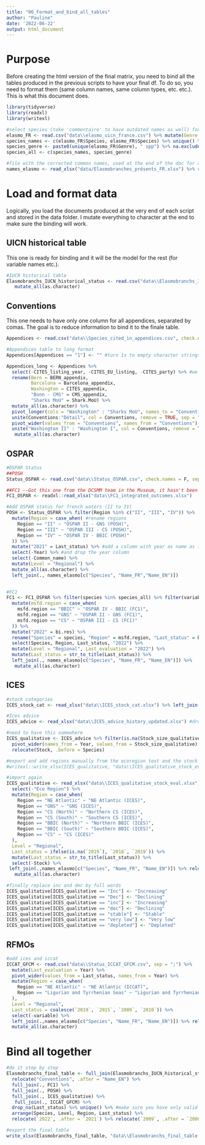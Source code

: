 ```yaml
---
title: "06_Format_and_bind_all_tables"
author: "Pauline"
date: '2022-06-22'
output: html_document
---
```


# Purpose
Before creating the html version of the final matrix, you need to bind all the tables produced in the previous scripts to have your final df. To do so, you need to format them (same column names, same column types, etc. etc.). This is what this document does.

```r
library(tidyverse)
library(readxl)
library(writexl)

#select species (take 'commentaire' to have outdated names as well) for FC1 OSPAR
elasmo_FR <- read.csv("data\\elasmo_uicn_france.csv") %>% mutate(Genre = word(.$Species, 1))
species_names <- c(elasmo_FR$Species, elasmo_FR$Species) %>% unique() %>% na.exclude()
species_genre <- paste0(unique(elasmo_FR$Genre), " spp") %>% na.exclude()
species_all <- c(species_names, species_genre)

#file with the corrected common names, used at the end of the doc for adding the common names
names_elasmo <- read_xlsx("data/Elasmobranches_présents_FR.xlsx") %>% rename(Species = Espèce, Name_FR = "Nom commun", Name_EN = "Nom anglais")
```

# Load and format data
Logically, you load the documents produced at the very end of each script and stored in the data folder.
I mutate everything to character at the end to make sure the binding will work.

## UICN historical table
This one is ready for binding and it will be the model for the rest (for variable names etc.).
```r
#IUCN historical table
Elasmobranchs_IUCN_historical_status <- read.csv("data\\Elasmobranchs_IUCN_historical_status.csv", encoding = "UTF-8", check.names = F) %>%
   mutate_all(as.character)
```

## Conventions
This one needs to have only one column for all appendices, separated by comas. The goal is to reduce information to bind it to the finale table.
```r
Appendices <- read.csv("data\\Species_cited_in_appendices.csv", check.names = F, sep = ",")

#Appendices table to long format
Appendices[Appendices == "1"] <- "" #turn 1s to empty character strings

Appendices_long <- Appendices %>% 
  select(-CITES_listing_year, -CITES_EU_listing, -CITES_party) %>% #we don't need these columns : for CITES keep only CITES_appendix
  rename(Bern = BERN_appendix, 
         Barcelona = Barcelona_appendix, 
         Washington = CITES_appendix, 
         "Bonn - CMS" = CMS_appendix,
         "Sharks MoU" = Shark.MoU) %>%
  mutate_all(as.character) %>%
  pivot_longer(cols = "Washington" : "Sharks MoU", names_to = "Conventions", values_to = "Détail", values_drop_na = T) %>%
  unite(Conventions:"Détail", col = Conventions, remove = TRUE, sep = " ", na.rm = T) %>%
  pivot_wider(values_from = "Conventions", names_from = "Conventions") %>% #group by wasn't working
  unite("Washington II" : "Washington I", col = Conventions, remove = T, sep = ", ", na.rm = T) %>%
   mutate_all(as.character)
```

## OSPAR
```r
#OSPAR Status
##POSH
Status_OSPAR <- read.csv("data\\Status_OSPAR.csv", check.names = F, sep = ";") #to have symbols

##FC1 --Got this one from the DCSMM team in the Museum, it hasn't been published yet
FC1_OSPAR <- readxl::read_xlsx("data\\FC1_integrated_outcomes.xlsx")

#Add OSPAR status for french waters (II to IV)
POSH <- Status_OSPAR %>% filter(Region %in% c("II", "III", "IV")) %>%
  mutate(Region = case_when( #rename regions
    Region == "II" ~ "OSPAR II - GNS (POSH)",
    Region == "III" ~ "OSPAR III - CS (POSH)",
    Region == "IV" ~ "OSPAR IV - BBIC (POSH)"
  )) %>%
  mutate("2021" = Last_status) %>% #add a column with year as name as in elasmo table
  select(-Year) %>% #and drop the year column
  select(-Common_name) %>%
  mutate(Level = "Regional") %>%
  mutate_all(as.character) %>%
  left_join(., names_elasmo[c("Species", "Name_FR","Name_EN")])
  

#FC1
FC1 <- FC1_OSPAR %>% filter(species %in% species_all) %>% filter(variable == "Long") %>% #keep only long term trend
  mutate(msfd.region = case_when(
    msfd.region == "BBIC" ~ "OSPAR IV - BBIC (FC1)",
    msfd.region == "GNS" ~ "OSPAR II - GNS (FC1)",
    msfd.region == "CS" ~ "OSPAR III - CS (FC1)"
  )) %>%
  mutate("2022" = bi.res) %>%
  rename("Species" = species, "Region" = msfd.region, "Last_status" = bi.res) %>% 
  select(Species, Region, Last_status, "2022") %>%
  mutate(Level = "Regional", Last_evaluation = "2022") %>%
  mutate(Last_status = str_to_title(Last_status)) %>%
  left_join(., names_elasmo[c("Species", "Name_FR", "Name_EN")]) %>%
   mutate_all(as.character)
```

## ICES
```r
#stock categories
ICES_stock_cat <- read_xlsx("data\\ICES_stock_cat.xlsx") %>% left_join(., names_elasmo[c("Species", "Name_FR", "Name_EN")]) %>% relocate(c("Name_FR", "Name_EN"), .after = Species)

#Ices advice
ICES_advice <- read_xlsx("data\\ICES_advice_history_updated.xlsx") #drop 1st id col

#need to have this somewhere 
ICES_qualitative <- ICES_advice %>% filter(is.na(Stock_size_qualitative) == F) %>% select(Species, Stock_size_qualitative, Stock, "Eco Region", Year) %>%
  pivot_wider(names_from = Year, values_from = Stock_size_qualitative) %>%
  relocate(Stock, .before = Species) 

#export and add regions manually from the ecoregion text and the stock's name (sorry, didn't find a better way)
#writexl::write_xlsx(ICES_qualitative, "data\\ICES_qualitative_stock_eval.xlsx")

#import again
ICES_qualitative <- read_xlsx("data\\ICES_qualitative_stock_eval.xlsx") %>%
  select(-"Eco Region") %>%
  mutate(Region = case_when(
    Region == "NE Atlantic" ~ "NE Atlantic (ICES)",
    Region == "GNS" ~ "GNS (ICES)",
    Region == "CS (North)" ~ "Northern CS (ICES)",
    Region == "CS (South)" ~ "Southern CS (ICES)",
    Region == "BBIC (North)" ~ "Northern BBIC (ICES)",
    Region == "BBIC (South)" ~ "Southern BBIC (ICES)",
    Region == "CS" ~ "CS (ICES)"
  ),
  Level = "Regional",
  Last_status = ifelse(is.na(`2019`), `2018`, `2019`)) %>% 
  mutate(Last_status = str_to_title(Last_status)) %>%
  select(-Stock) %>%
 left_join(.,names_elasmo[c("Species", "Name_FR", "Name_EN")]) %>% relocate(c("Name_FR", "Name_EN"), .after = "Species") %>%
   mutate_all(as.character)

#finally replace inc and dec by full words
ICES_qualitative[ICES_qualitative == "Inc"] <- "Increasing"
ICES_qualitative[ICES_qualitative == "Dec"] <- "Declining"
ICES_qualitative[ICES_qualitative == "inc"] <- "Increasing"
ICES_qualitative[ICES_qualitative == "dec"] <- "Declining"
ICES_qualitative[ICES_qualitative == "stable"] <- "Stable"
ICES_qualitative[ICES_qualitative == "very low"] <- "Very low"
ICES_qualitative[ICES_qualitative == "depleted"] <- "Depleted"
```

## RFMOs
```r
#add ices and iccat
ICCAT_GFCM <- read.csv("data\\Status_ICCAT_GFCM.csv", sep = ";") %>%
  mutate(Last_evaluation = Year) %>%
  pivot_wider(values_from = Last_status, names_from = Year) %>%
  mutate(Region = case_when(
    Region == "NE Atlantic" ~ "NE Atlantic (ICCAT)",
    Region == "Ligurian and Tyrrhenian Seas" ~ "Ligurian and Tyrrhenian Seas (GFCM)" 
  ),
  Level = "Regional",
  Last_status = coalesce(`2019`, `2015`, `2009`, `2010`)) %>%
  select(-variable) %>%
  left_join(.,names_elasmo[c("Species", "Name_FR", "Name_EN")]) %>% relocate(c("Name_FR", "Name_EN"), .after = "Species") %>%
  mutate_all(as.character)
```

# Bind all together
```r
#do it step by step
Elasmobranchs_final_table <- full_join(Elasmobranchs_IUCN_historical_status, Appendices_long) %>% 
  relocate("Conventions", .after = "Name_EN") %>%
  full_join(., FC1) %>%
  full_join(., POSH) %>%
  full_join(., ICES_qualitative) %>%
   full_join(., ICCAT_GFCM) %>%
  drop_na(Last_status) %>% unique() %>% #make sure you have only valid rows
  arrange(Species, Level, Region, Last_status) %>%
  relocate(`2022`, .after = `2021`) %>% relocate(`2009`, .after = `2008`) #check that the year columns are in the right order !

#export the final table
write_xlsx(Elasmobranchs_final_table, "data\\Elasmobranchs_final_table.xlsx")
```
